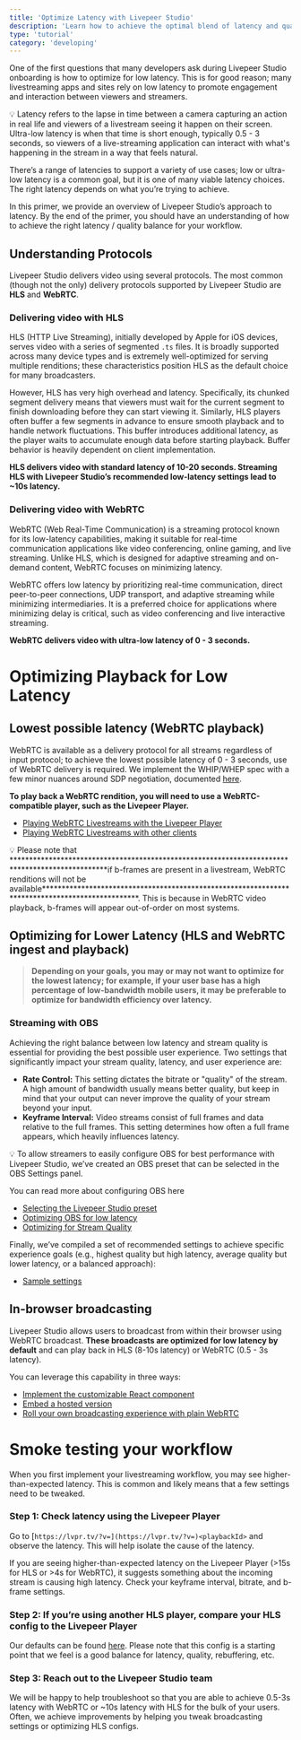 ```yaml
---
title: 'Optimize Latency with Livepeer Studio'
description: 'Learn how to achieve the optimal blend of latency and quality with Livepeer Studio'
type: 'tutorial'
category: 'developing'
---
```



<BlogHeader />


One of the first questions that many developers ask during Livepeer Studio onboarding is how to optimize for low latency. This is for good reason; many livestreaming apps and sites rely on low latency to promote engagement and interaction between viewers and streamers. 

<Callout>
💡 Latency refers to the lapse in time between a camera capturing an action in real life and viewers of a livestream seeing it happen on their screen. Ultra-low latency is when that time is short enough, typically 0.5 - 3 seconds, so viewers of a live-streaming application can interact with what's happening in the stream in a way that feels natural.

</Callout>

There’s a range of latencies to support a variety of use cases; low or ultra-low latency is a common goal, but it is one of many viable latency choices. The right latency depends on what you’re trying to achieve.

In this primer, we provide an overview of Livepeer Studio’s approach to latency. By the end of the primer, you should have an understanding of how to achieve the right latency / quality balance for your workflow. 

## Understanding Protocols

Livepeer Studio delivers video using several protocols. The most common (though not the only) delivery protocols supported by Livepeer Studio are **HLS** and **WebRTC**. 

### Delivering video with HLS

HLS (HTTP Live Streaming), initially developed by Apple for iOS devices, serves video with a series of segmented `.ts` files. It is broadly supported across many device types and is extremely well-optimized for serving multiple renditions; these characteristics position HLS as the default choice for many broadcasters.

However, HLS has very high overhead and latency. Specifically, its chunked segment delivery means that viewers must wait for the current segment to finish downloading before they can start viewing it. Similarly, HLS players often buffer a few segments in advance to ensure smooth playback and to handle network fluctuations. This buffer introduces additional latency, as the player waits to accumulate enough data before starting playback. Buffer behavior is heavily dependent on client implementation.

**HLS delivers video with standard latency of 10-20 seconds. Streaming HLS with Livepeer Studio’s recommended low-latency settings lead to ~10s latency.** 

### Delivering video with WebRTC

WebRTC (Web Real-Time Communication) is a streaming protocol known for its low-latency capabilities, making it suitable for real-time communication applications like video conferencing, online gaming, and live streaming. Unlike HLS, which is designed for adaptive streaming and on-demand content, WebRTC focuses on minimizing latency. 

WebRTC offers low latency by prioritizing real-time communication, direct peer-to-peer connections, UDP transport, and adaptive streaming while minimizing intermediaries. It is a preferred choice for applications where minimizing delay is critical, such as video conferencing and live interactive streaming.

**WebRTC delivers video with ultra-low latency of 0 - 3 seconds.**

# Optimizing Playback for Low Latency

## Lowest possible latency (WebRTC playback)

WebRTC is available as a delivery protocol for all streams regardless of input protocol; to achieve the lowest possible latency of 0 - 3 seconds, use of WebRTC delivery is required. We implement the WHIP/WHEP spec with a few minor nuances around SDP negotiation, documented [here](/guides/developing/player#webrtc-low-latency-livestreams).

**To play back a WebRTC rendition, you will need to use a WebRTC-compatible player, such as the Livepeer Player.**

- [Playing WebRTC Livestreams with the Livepeer Player](/guides/developing/player#using-the-livepeerjs-player)
- [Playing WebRTC Livestreams with other clients](/guides/developing/player#webrtc-low-latency-livestreams)

<aside>
💡 Please note that ************************************************************************************************if b-frames are present in a livestream, WebRTC renditions will not be available************************************************************************************************. This is because in WebRTC video playback, b-frames will appear out-of-order on most systems.

</aside>

## Optimizing for Lower Latency (HLS and WebRTC ingest and playback)

> **Depending on your goals, you may or may not want to optimize for the lowest latency; for example, if your user base has a high percentage of low-bandwidth mobile users, it may be preferable to optimize for bandwidth efficiency over latency.**
> 

### Streaming with OBS

Achieving the right balance between low latency and stream quality is essential for providing the best possible user experience. Two settings that significantly impact your stream quality, latency, and user experience are:

- **Rate Control:** This setting dictates the bitrate or "quality" of the stream. A high amount of bandwidth usually means better quality, but keep in mind that your output can never improve the quality of your stream beyond your input.
- **Keyframe Interval:** Video streams consist of full frames and data relative to the full frames. This setting determines how often a full frame appears, which heavily influences latency.

<aside>
💡 To allow streamers to easily configure OBS for best performance with Livepeer Studio, we’ve created an OBS preset that can be selected in the OBS Settings panel.

</aside>

You can read more about configuring OBS here

- [Selecting the Livepeer Studio preset](/guides/developing/stream-via-obs#input-your-stream-settings)
- [Optimizing OBS for low latency](/guides/developing/stream-via-obs#optimizing-for-low-latency)
- [Optimizing for Stream Quality](/guides/developing/stream-via-obs#optimizing-for-stream-quality-and-user-experience)

Finally, we’ve compiled a set of recommended settings to achieve specific experience goals (e.g., highest quality but high latency, average quality but lower latency, or a balanced approach):

- [Sample settings](/guides/developing/stream-via-obs#recommended-obs-settings)

## In-browser broadcasting

Livepeer Studio allows users to broadcast from within their browser using WebRTC broadcast. **These broadcasts are optimized for low latency by default** and can play back in HLS (8-10s latency) or WebRTC (0.5 - 3s latency). 

You can leverage this capability in three ways:

- [Implement the customizable React component](/guides/developing/stream-via-browser#using-livepeerjs-broadcast)
- [Embed a hosted version](/guides/developing/stream-via-browser#embeddable-broadcast)
- [Roll your own broadcasting experience with plain WebRTC](/guides/developing/stream-via-browser#adding-broadcasting-with-plain-webrtc)

# Smoke testing your workflow

When you first implement your livestreaming workflow, you may see higher-than-expected latency. This is common and likely means that a few settings need to be tweaked.

### Step 1: Check latency using the Livepeer Player

Go to [`https://lvpr.tv/?v=](https://lvpr.tv/?v=)<playbackId>` and observe the latency. This will help isolate the cause of the latency. 

If you are seeing higher-than-expected latency on the Livepeer Player (>15s for HLS or >4s for WebRTC), it suggests something about the incoming stream is causing high latency. Check your keyframe interval, bitrate, and b-frame settings.

### Step 2: If you’re using another HLS player, compare your HLS config to the Livepeer Player

Our defaults can be found [here](https://github.com/livepeer/livepeer.js/blob/47e572880224739f538e75ef192bb290b85a852f/packages/core-web/src/media/browser/hls/index.ts#L55-L61). Please note that this config is a starting point that we feel is a good balance for latency, quality, rebuffering, etc.

### Step 3: Reach out to the Livepeer Studio team

We will be happy to help troubleshoot so that you are able to achieve 0.5-3s latency with WebRTC or ~10s latency with HLS for the bulk of your users. Often, we achieve improvements by helping you tweak broadcasting settings or optimizing HLS configs.